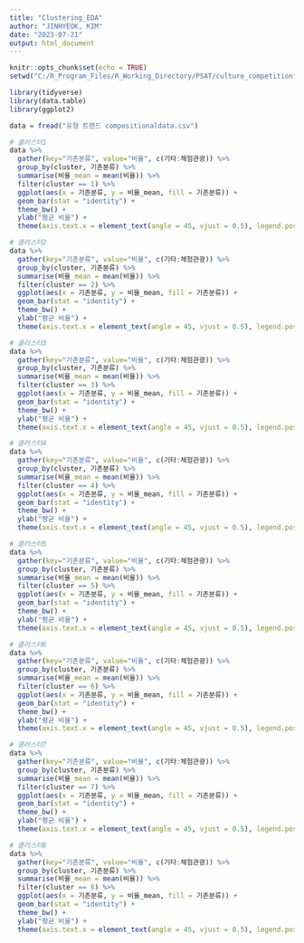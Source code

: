 ---
title: "Clustering_EDA"
author: "JINHYEOK, KIM"
date: "2023-07-21"
output: html_document
---

```{r setup, include=FALSE}
knitr::opts_chunk$set(echo = TRUE)
setwd("C:/R_Program_Files/R_Working_Directory/PSAT/culture_competition")
```

```{r}
library(tidyverse)
library(data.table)
library(ggplot2)
```

```{r}
data = fread("유형 트렌드 compositionaldata.csv")
```

```{r warning = FALSE, message = FALSE}
# 클러스터1
data %>%
  gather(key="기존분류", value="비율", c(기타:체험관광)) %>%
  group_by(cluster, 기존분류) %>%
  summarise(비율_mean = mean(비율)) %>%
  filter(cluster == 1) %>%
  ggplot(aes(x = 기존분류, y = 비율_mean, fill = 기존분류)) +
  geom_bar(stat = "identity") +
  theme_bw() +
  ylab("평균 비율") +
  theme(axis.text.x = element_text(angle = 45, vjust = 0.5), legend.position = "none")

# 클러스터2
data %>%
  gather(key="기존분류", value="비율", c(기타:체험관광)) %>%
  group_by(cluster, 기존분류) %>%
  summarise(비율_mean = mean(비율)) %>%
  filter(cluster == 2) %>%
  ggplot(aes(x = 기존분류, y = 비율_mean, fill = 기존분류)) +
  geom_bar(stat = "identity") +
  theme_bw() +
  ylab("평균 비율") +
  theme(axis.text.x = element_text(angle = 45, vjust = 0.5), legend.position = "none")

# 클러스터3
data %>%
  gather(key="기존분류", value="비율", c(기타:체험관광)) %>%
  group_by(cluster, 기존분류) %>%
  summarise(비율_mean = mean(비율)) %>%
  filter(cluster == 3) %>%
  ggplot(aes(x = 기존분류, y = 비율_mean, fill = 기존분류)) +
  geom_bar(stat = "identity") +
  theme_bw() +
  ylab("평균 비율") +
  theme(axis.text.x = element_text(angle = 45, vjust = 0.5), legend.position = "none")

# 클러스터4
data %>%
  gather(key="기존분류", value="비율", c(기타:체험관광)) %>%
  group_by(cluster, 기존분류) %>%
  summarise(비율_mean = mean(비율)) %>%
  filter(cluster == 4) %>%
  ggplot(aes(x = 기존분류, y = 비율_mean, fill = 기존분류)) +
  geom_bar(stat = "identity") +
  theme_bw() +
  ylab("평균 비율") +
  theme(axis.text.x = element_text(angle = 45, vjust = 0.5), legend.position = "none")

# 클러스터5
data %>%
  gather(key="기존분류", value="비율", c(기타:체험관광)) %>%
  group_by(cluster, 기존분류) %>%
  summarise(비율_mean = mean(비율)) %>%
  filter(cluster == 5) %>%
  ggplot(aes(x = 기존분류, y = 비율_mean, fill = 기존분류)) +
  geom_bar(stat = "identity") +
  theme_bw() +
  ylab("평균 비율") +
  theme(axis.text.x = element_text(angle = 45, vjust = 0.5), legend.position = "none")

# 클러스터6
data %>%
  gather(key="기존분류", value="비율", c(기타:체험관광)) %>%
  group_by(cluster, 기존분류) %>%
  summarise(비율_mean = mean(비율)) %>%
  filter(cluster == 6) %>%
  ggplot(aes(x = 기존분류, y = 비율_mean, fill = 기존분류)) +
  geom_bar(stat = "identity") +
  theme_bw() +
  ylab("평균 비율") +
  theme(axis.text.x = element_text(angle = 45, vjust = 0.5), legend.position = "none")

# 클러스터7
data %>%
  gather(key="기존분류", value="비율", c(기타:체험관광)) %>%
  group_by(cluster, 기존분류) %>%
  summarise(비율_mean = mean(비율)) %>%
  filter(cluster == 7) %>%
  ggplot(aes(x = 기존분류, y = 비율_mean, fill = 기존분류)) +
  geom_bar(stat = "identity") +
  theme_bw() +
  ylab("평균 비율") +
  theme(axis.text.x = element_text(angle = 45, vjust = 0.5), legend.position = "none")

# 클러스터8
data %>%
  gather(key="기존분류", value="비율", c(기타:체험관광)) %>%
  group_by(cluster, 기존분류) %>%
  summarise(비율_mean = mean(비율)) %>%
  filter(cluster == 8) %>%
  ggplot(aes(x = 기존분류, y = 비율_mean, fill = 기존분류)) +
  geom_bar(stat = "identity") +
  theme_bw() +
  ylab("평균 비율") +
  theme(axis.text.x = element_text(angle = 45, vjust = 0.5), legend.position = "none")
```





